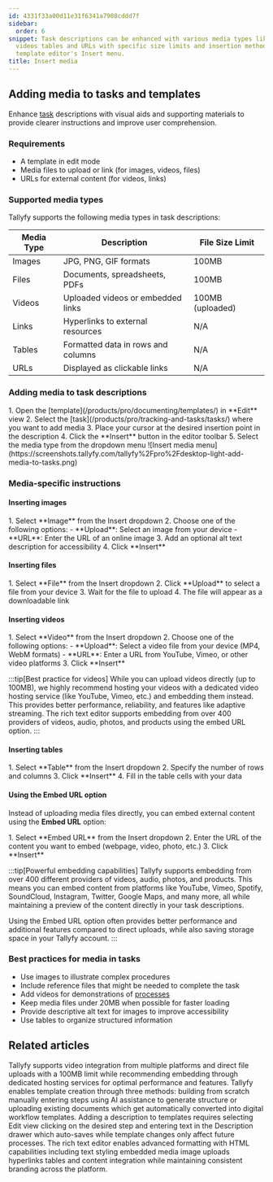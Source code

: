 ```yaml
---
id: 4331f33a00d11e31f6341a7908cddd7f
sidebar:
  order: 6
snippet: Task descriptions can be enhanced with various media types like images files
  videos tables and URLs with specific size limits and insertion methods through the
  template editor's Insert menu.
title: Insert media
---
```


## Adding media to tasks and templates

Enhance [task](/products/pro/tracking-and-tasks/tasks/) descriptions with visual aids and supporting materials to provide clearer instructions and improve user comprehension.

### Requirements
- A template in edit mode
- Media files to upload or link (for images, videos, files)
- URLs for external content (for videos, links)

### Supported media types

Tallyfy supports the following media types in task descriptions:

| Media Type | Description | File Size Limit |
|------------|-------------|----------------|
| Images | JPG, PNG, GIF formats | 100MB |
| Files | Documents, spreadsheets, PDFs | 100MB |
| Videos | Uploaded videos or embedded links | 100MB (uploaded) |
| Links | Hyperlinks to external resources | N/A |
| Tables | Formatted data in rows and columns | N/A |
| URLs | Displayed as clickable links | N/A |

### Adding media to task descriptions

<Steps>
1. Open the [template](/products/pro/documenting/templates/) in **Edit** view
2. Select the [task](/products/pro/tracking-and-tasks/tasks/) where you want to add media
3. Place your cursor at the desired insertion point in the description
4. Click the **Insert** button in the editor toolbar
5. Select the media type from the dropdown menu
   ![Insert media menu](https://screenshots.tallyfy.com/tallyfy%2Fpro%2Fdesktop-light-add-media-to-tasks.png)
</Steps>

### Media-specific instructions

#### Inserting images
<Steps>
1. Select **Image** from the Insert dropdown
2. Choose one of the following options:
   - **Upload**: Select an image from your device
   - **URL**: Enter the URL of an online image
3. Add an optional alt text description for accessibility
4. Click **Insert**
</Steps>

#### Inserting files
<Steps>
1. Select **File** from the Insert dropdown
2. Click **Upload** to select a file from your device
3. Wait for the file to upload
4. The file will appear as a downloadable link
</Steps>

#### Inserting videos
<Steps>
1. Select **Video** from the Insert dropdown
2. Choose one of the following options:
   - **Upload**: Select a video file from your device (MP4, WebM formats)
   - **URL**: Enter a URL from YouTube, Vimeo, or other video platforms
3. Click **Insert**
</Steps>

:::tip[Best practice for videos]
While you can upload videos directly (up to 100MB), we highly recommend hosting your videos with a dedicated video hosting service (like YouTube, Vimeo, etc.) and embedding them instead. This provides better performance, reliability, and features like adaptive streaming. The rich text editor supports embedding from over 400 providers of videos, audio, photos, and products using the embed URL option.
:::

#### Inserting tables
<Steps>
1. Select **Table** from the Insert dropdown
2. Specify the number of rows and columns
3. Click **Insert**
4. Fill in the table cells with your data
</Steps>

#### Using the Embed URL option

Instead of uploading media files directly, you can embed external content using the **Embed URL** option:

<Steps>
1. Select **Embed URL** from the Insert dropdown
2. Enter the URL of the content you want to embed (webpage, video, photo, etc.)
3. Click **Insert**
</Steps>

:::tip[Powerful embedding capabilities]
Tallyfy supports embedding from over 400 different providers of videos, audio, photos, and products. This means you can embed content from platforms like YouTube, Vimeo, Spotify, SoundCloud, Instagram, Twitter, Google Maps, and many more, all while maintaining a preview of the content directly in your task descriptions.

Using the Embed URL option often provides better performance and additional features compared to direct uploads, while also saving storage space in your Tallyfy account.
:::

### Best practices for media in tasks
- Use images to illustrate complex procedures
- Include reference files that might be needed to complete the task
- Add videos for demonstrations of [processes](/products/pro/tracking-and-tasks/processes/)
- Keep media files under 20MB when possible for faster loading
- Provide descriptive alt text for images to improve accessibility
- Use tables to organize structured information


## Related articles
<CardGrid>
<LinkTitleCard header="<b>Edit Task > Add videos to a task</b>" href="/products/pro/tracking-and-tasks/tasks/edit-task/how-can-i-add-videos-to-my-tallyfy-process/" > Tallyfy supports video integration from multiple platforms and direct file uploads with a 100MB limit while recommending embedding through dedicated hosting services for optimal performance and features. </LinkTitleCard>
<LinkTitleCard header="<b>Templates > Create a template</b>" href="/products/pro/documenting/templates/create-template/" > Tallyfy enables template creation through three methods: building from scratch manually entering steps using AI assistance to generate structure or uploading existing documents which get automatically converted into digital workflow templates. </LinkTitleCard>
<LinkTitleCard header="<b>Edit Templates > Add a description to a template</b>" href="/products/pro/documenting/templates/edit-templates/add-description/" > Adding a description to templates requires selecting Edit view clicking on the desired step and entering text in the Description drawer which auto-saves while template changes only affect future processes. </LinkTitleCard>
<LinkTitleCard header="<b>Edit Task > The rich text editor</b>" href="/products/pro/tracking-and-tasks/tasks/edit-task/how-can-i-use-tallyfys-rich-text-editor-for-tasks/" > The rich text editor enables advanced formatting with HTML capabilities including text styling embedded media image uploads hyperlinks tables and content integration while maintaining consistent branding across the platform. </LinkTitleCard>
</CardGrid>